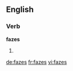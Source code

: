 ==English==

===Verb===
'''fazes'''

# {{third-person singular of|[[faze]]}}

[[de:fazes]]
[[fr:fazes]]
[[vi:fazes]]